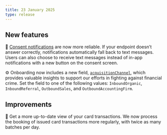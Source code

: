```yaml
---
title: 23 January 2025
type: release
---
```


## New features

🔔 [Consent notifications](/topics/users/consent/guide-configure-notifications/) are now more reliable.
If your endpoint doesn’t answer correctly, notifications automatically fall back to text messages.
Users can also choose to receive text messages instead of in-app notifications with a new button on the consent screen.

⚙️ Onboarding now includes a new field, [`acquisitionChannel`](https://api-reference.swan.io/enums/acquisition-channel), which provides valuable insights to support our efforts in fighting against financial crime.
Set the field to one of the following values: `InboundOrganic`, `InboundReferral`, `OutboundSales`, and `OutboundAccountingFirm`.

## Improvements

🧭 Get a more up-to-date view of your card transactions.
We now process the booking of issued card transactions more regularly, with twice as many batches per day.
